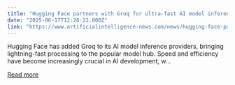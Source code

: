 ```yaml
---
title: "Hugging Face partners with Groq for ultra-fast AI model inference"
date: "2025-06-17T12:28:22.000Z"
link: "https://www.artificialintelligence-news.com/news/hugging-face-partners-groq-ultra-fast-ai-model-inference/"
---
```


Hugging Face has added Groq to its AI model inference providers, bringing lightning-fast processing to the popular model hub. Speed and efficiency have become increasingly crucial in AI development, w...

[Read more](https://www.artificialintelligence-news.com/news/hugging-face-partners-groq-ultra-fast-ai-model-inference/)
